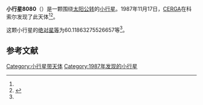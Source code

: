 {{Infobox planet
| bgcolour = #FFFFC0
| name = 8080 Intel
| symbol = 
| image = 
| caption = 
| discovery = yes
| discovery_ref = 
| discoverer = [[CERGA|CERGA]]
| discovery_site = [[科索尔|科索尔]] 
| discovered = 1987年11月17日
| designations = yes
| mp_name = 
| named_after = 
| alt_names = 1987 WU2/ 1958 QC / 1989 AS5
| mp_category = [[主带小行星|主带小行星]]
| orbit_ref = <ref name="a">[http://ssd.jpl.nasa.gov/sbdb.cgi?sstr=8080 8080 Intel] {{Wayback|url=http://ssd.jpl.nasa.gov/sbdb.cgi?sstr=8080 |date=20201124030511 }}，小行星數據庫瀏覽器（JPL Small-Body Database Browser）－[[美国国家航空航天局|美国国家航空航天局]]喷气推进实验室</ref>
| epoch = 2456400.5 (2013年4月18日更新)
| aphelion = {{convert|3.67835851895137|AU|km|3|abbr=on|lk=out}}
| perihelion = {{convert|2.040353571523348|AU|km|3|abbr=on}}
| semimajor = {{convert|2.859356045237359|AU|km|3|abbr=on}}
| eccentricity = 0.286428993
| period = 1766.041001 [[日|日]]<br />4.84[[儒略年|儒略年]]
| avg_speed = 
| inclination = 9.425222868745937
| asc_node = 306.2898066136474
| mean_anomaly = 
| arg_peri = 60.11863275526657
| satellites = 
| physical_characteristics = yes
| dimensions = 
| mass = 
| density = 
| surface_grav = 
| escape_velocity = 
| sidereal_day = 
| axial_tilt = 
| pole_ecliptic_lat = 
| pole_ecliptic_lon = 
| albedo = 
| temperatures= 
| temp_name1 = 
| mean_temp_1 = 
| max_temp_1 = 
| temp_name2 = 
| max_temp_2 = 
| spectral_type = 
| abs_magnitude = 60.11863275526657
}}

'''小行星8080'''（{{lang-en|8080 Intel}}）是一颗围绕[[太阳|太阳]][[公转|公转]]的[[小行星|小行星]]。1987年11月17日，[[CERGA|CERGA]]在科索尔发现了此天体<ref name="a" /><ref>{{cite news|title=小行星列表|url=http://cfa-www.harvard.edu/iau/lists/NumberedMPs.txt|accessdate=2013-07-08|newspaper=哈佛大学|archive-date=2008-05-17|archive-url=https://web.archive.org/web/20080517010638/http://cfa-www.harvard.edu/iau/lists/NumberedMPs.txt|dead-url=no}}</ref>。

这颗小行星的[[绝对星等|绝对星等]]为60.11863275526657等<ref name="a" />。

==参考文献==
{{reflist}}
{{Minor Planet Number|[[小行星8079|小行星8079]]|[[小行星8081|小行星8081]]}}

{{小天体}}

[[Category:小行星带天体|Category:小行星带天体]]
[[Category:1987年发现的小行星|Category:1987年发现的小行星]]

{{asteroid-stub}}